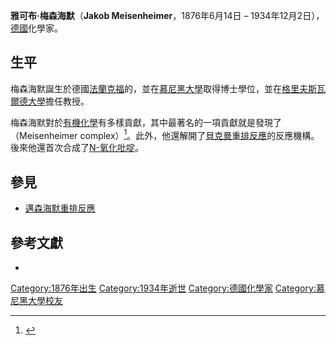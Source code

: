 {{Infobox scientist  
|name = 雅可布·梅森海默<br>Jakob Meisenheimer
|image = Jakob Meisenheimer.jpg
|image_size = 
|caption = 雅可布·梅森海默
|birth_date = {{birth date|1876|6|14|mf=y}}
|birth_place = {{flag|German Empire}}[[美因河畔法蘭克福|法蘭克福]]{{en-link|Griesheim (Frankfurt am Main)|Griesheim (美因河畔法蘭克福)|Griesheim}}
|residence = [[德國|德國]]
|nationality = [[德國|德國]]  
|death_date = {{death date and age|1934|12|2|1876|6|14|mf=y}}
|death_place = {{flagicon|Nazi Germany}}[[納粹德國|德國]][[蒂宾根|蒂宾根]]
|field = 
|work_institution = [[慕尼黑大學|慕尼黑大學]]<br> [[格里夫斯瓦爾德大學|格里夫斯瓦爾德大學]]<br> [[蒂宾根大學|蒂宾根大學]]
|alma_mater = [[慕尼黑大學|慕尼黑大學]]

|doctoral_advisor = [[弗里德里希·卡尔·约翰尼斯·提艾利|弗里德里希·卡尔·约翰尼斯·提艾利]]
|doctoral_students = 
|known_for = {{le|梅森海默複合物|Meisenheimer complex}}<br>[[貝克曼重排反應|貝克曼重排反應]]的反應機構
|prizes = 
|religion = 
|footnotes = 
}}

'''雅可布·梅森海默'''（'''Jakob Meisenheimer'''，1876年6月14日 – 1934年12月2日），[[德國|德國]]化學家。
==生平==
梅森海默誕生於德國[[美因河畔法蘭克福|法蘭克福]]的{{en-link|格里斯海姆(美因河畔法蘭克福)|Griesheim (Frankfurt am Main)|格里斯海姆}}，並在[[慕尼黑大學|慕尼黑大學]]取得博士學位，並在[[格里夫斯瓦爾德大學|格里夫斯瓦爾德大學]]擔任教授。


梅森海默對於[[有機化學|有機化學]]有多樣貢獻，其中最著名的一項貢獻就是發現了{{le|梅森海默複合物|Meisenheimer complex}}（Meisenheimer complex）<ref>{{cite journal
 | title = Ueber Reactionen aromatischer Nitrokörper
 | author = Jakob Meisenheimer
 | journal = [[Annalen_der_Chemie|Justus Liebigs Annalen der Chemie]]
 | volume = 323
 | issue = 2
 | year = 1902
 | pages = 205–246
 | doi = 10.1002/jlac.19023230205}}</ref>。此外，他還解開了[[貝克曼重排反應|貝克曼重排反應]]的反應機構。後來他還首次合成了[[N-氧化吡啶|N-氧化吡啶]]。

==參見==
*[[邁森海默重排反應|邁森海默重排反應]]
==參考文獻==
{{Reflist}}
* {{cite journal
| author= 
| title = Verein Deutscher Chemiker: Jakob Meisenheimer
| journal = [[Angewandte_Chemie|Angewandte Chemie]]
| year = 1935
| volume = 48
| issue = 2
| pages = 55–56
| doi = 10.1002/ange.19350480209}}

{{Authority control}}

{{DEFAULTSORT:Meisenheimer, Jakob}}
[[Category:1876年出生|Category:1876年出生]]
[[Category:1934年逝世|Category:1934年逝世]]
[[Category:德國化學家|Category:德國化學家]]
[[Category:慕尼黑大學校友|Category:慕尼黑大學校友]]